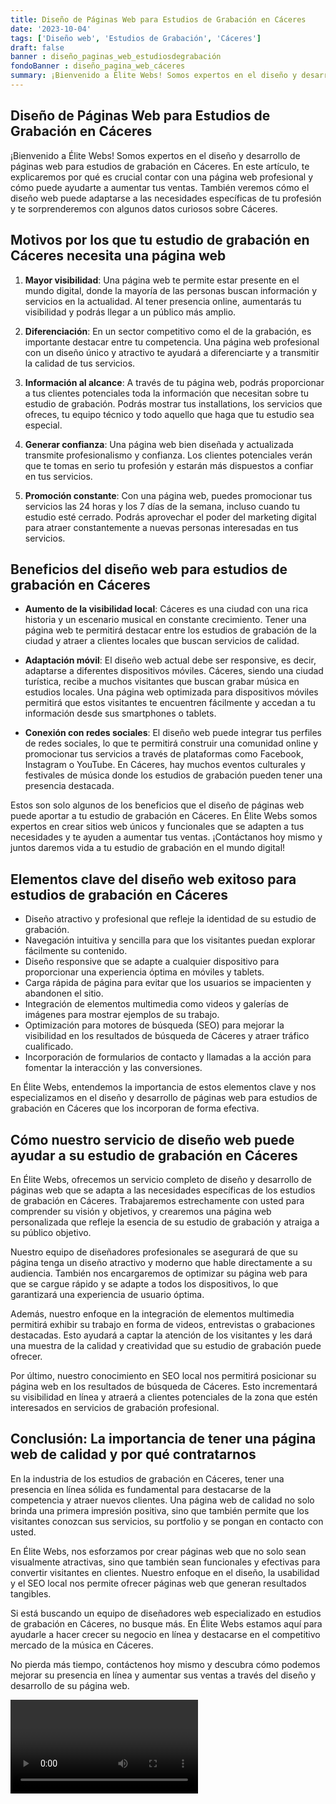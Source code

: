 ```yaml
---
title: Diseño de Páginas Web para Estudios de Grabación en Cáceres
date: '2023-10-04'
tags: ['Diseño web', 'Estudios de Grabación', 'Cáceres']
draft: false
banner : diseño_paginas_web_estudiosdegrabación
fondoBanner : diseño_pagina_web_cáceres
summary: ¡Bienvenido a Élite Webs! Somos expertos en el diseño y desarrollo de páginas web para estudios de grabación en Cáceres. En este artículo, te explicaremos por qué es crucial contar con una página web profesional y cómo puede ayudarte a aumentar tus ventas. También veremos cómo el diseño web puede adaptarse a las necesidades específicas de tu profesión y te sorprenderemos con algunos datos curiosos sobre Cáceres.
---
```


## Diseño de Páginas Web para Estudios de Grabación en Cáceres

¡Bienvenido a Élite Webs! Somos expertos en el diseño y desarrollo de páginas web para estudios de grabación en Cáceres. En este artículo, te explicaremos por qué es crucial contar con una página web profesional y cómo puede ayudarte a aumentar tus ventas. También veremos cómo el diseño web puede adaptarse a las necesidades específicas de tu profesión y te sorprenderemos con algunos datos curiosos sobre Cáceres.

## Motivos por los que tu estudio de grabación en Cáceres necesita una página web

1. **Mayor visibilidad**: Una página web te permite estar presente en el mundo digital, donde la mayoría de las personas buscan información y servicios en la actualidad. Al tener presencia online, aumentarás tu visibilidad y podrás llegar a un público más amplio.

2. **Diferenciación**: En un sector competitivo como el de la grabación, es importante destacar entre tu competencia. Una página web profesional con un diseño único y atractivo te ayudará a diferenciarte y a transmitir la calidad de tus servicios.

3. **Información al alcance**: A través de tu página web, podrás proporcionar a tus clientes potenciales toda la información que necesitan sobre tu estudio de grabación. Podrás mostrar tus installations, los servicios que ofreces, tu equipo técnico y todo aquello que haga que tu estudio sea especial.

4. **Generar confianza**: Una página web bien diseñada y actualizada transmite profesionalismo y confianza. Los clientes potenciales verán que te tomas en serio tu profesión y estarán más dispuestos a confiar en tus servicios.

5. **Promoción constante**: Con una página web, puedes promocionar tus servicios las 24 horas y los 7 días de la semana, incluso cuando tu estudio esté cerrado. Podrás aprovechar el poder del marketing digital para atraer constantemente a nuevas personas interesadas en tus servicios.

## Beneficios del diseño web para estudios de grabación en Cáceres

- **Aumento de la visibilidad local**: Cáceres es una ciudad con una rica historia y un escenario musical en constante crecimiento. Tener una página web te permitirá destacar entre los estudios de grabación de la ciudad y atraer a clientes locales que buscan servicios de calidad.

- **Adaptación móvil**: El diseño web actual debe ser responsive, es decir, adaptarse a diferentes dispositivos móviles. Cáceres, siendo una ciudad turística, recibe a muchos visitantes que buscan grabar música en estudios locales. Una página web optimizada para dispositivos móviles permitirá que estos visitantes te encuentren fácilmente y accedan a tu información desde sus smartphones o tablets.

- **Conexión con redes sociales**: El diseño web puede integrar tus perfiles de redes sociales, lo que te permitirá construir una comunidad online y promocionar tus servicios a través de plataformas como Facebook, Instagram o YouTube. En Cáceres, hay muchos eventos culturales y festivales de música donde los estudios de grabación pueden tener una presencia destacada.

Estos son solo algunos de los beneficios que el diseño de páginas web puede aportar a tu estudio de grabación en Cáceres. En Élite Webs somos expertos en crear sitios web únicos y funcionales que se adapten a tus necesidades y te ayuden a aumentar tus ventas. ¡Contáctanos hoy mismo y juntos daremos vida a tu estudio de grabación en el mundo digital!

<GifSeo />

<Cta />

## Elementos clave del diseño web exitoso para estudios de grabación en Cáceres

- Diseño atractivo y profesional que refleje la identidad de su estudio de grabación.
- Navegación intuitiva y sencilla para que los visitantes puedan explorar fácilmente su contenido.
- Diseño responsive que se adapte a cualquier dispositivo para proporcionar una experiencia óptima en móviles y tablets.
- Carga rápida de página para evitar que los usuarios se impacienten y abandonen el sitio.
- Integración de elementos multimedia como videos y galerías de imágenes para mostrar ejemplos de su trabajo.
- Optimización para motores de búsqueda (SEO) para mejorar la visibilidad en los resultados de búsqueda de Cáceres y atraer tráfico cualificado.
- Incorporación de formularios de contacto y llamadas a la acción para fomentar la interacción y las conversiones.

En Élite Webs, entendemos la importancia de estos elementos clave y nos especializamos en el diseño y desarrollo de páginas web para estudios de grabación en Cáceres que los incorporan de forma efectiva.

## Cómo nuestro servicio de diseño web puede ayudar a su estudio de grabación en Cáceres

En Élite Webs, ofrecemos un servicio completo de diseño y desarrollo de páginas web que se adapta a las necesidades específicas de los estudios de grabación en Cáceres. Trabajaremos estrechamente con usted para comprender su visión y objetivos, y crearemos una página web personalizada que refleje la esencia de su estudio de grabación y atraiga a su público objetivo.

Nuestro equipo de diseñadores profesionales se asegurará de que su página tenga un diseño atractivo y moderno que hable directamente a su audiencia. También nos encargaremos de optimizar su página web para que se cargue rápido y se adapte a todos los dispositivos, lo que garantizará una experiencia de usuario óptima.

Además, nuestro enfoque en la integración de elementos multimedia permitirá exhibir su trabajo en forma de videos, entrevistas o grabaciones destacadas. Esto ayudará a captar la atención de los visitantes y les dará una muestra de la calidad y creatividad que su estudio de grabación puede ofrecer.

Por último, nuestro conocimiento en SEO local nos permitirá posicionar su página web en los resultados de búsqueda de Cáceres. Esto incrementará su visibilidad en línea y atraerá a clientes potenciales de la zona que estén interesados en servicios de grabación profesional.

## Conclusión: La importancia de tener una página web de calidad y por qué contratarnos

En la industria de los estudios de grabación en Cáceres, tener una presencia en línea sólida es fundamental para destacarse de la competencia y atraer nuevos clientes. Una página web de calidad no solo brinda una primera impresión positiva, sino que también permite que los visitantes conozcan sus servicios, su portfolio y se pongan en contacto con usted.

En Élite Webs, nos esforzamos por crear páginas web que no solo sean visualmente atractivas, sino que también sean funcionales y efectivas para convertir visitantes en clientes. Nuestro enfoque en el diseño, la usabilidad y el SEO local nos permite ofrecer páginas web que generan resultados tangibles.

Si está buscando un equipo de diseñadores web especializado en estudios de grabación en Cáceres, no busque más. En Élite Webs estamos aquí para ayudarle a hacer crecer su negocio en línea y destacarse en el competitivo mercado de la música en Cáceres.

No pierda más tiempo, contáctenos hoy mismo y descubra cómo podemos mejorar su presencia en línea y aumentar sus ventas a través del diseño y desarrollo de su página web.

<Video />

<CtaBot job='Estudios de Grabación' city='Cáceres'/>

<Gmaps query='Cáceres+españa+maps' />